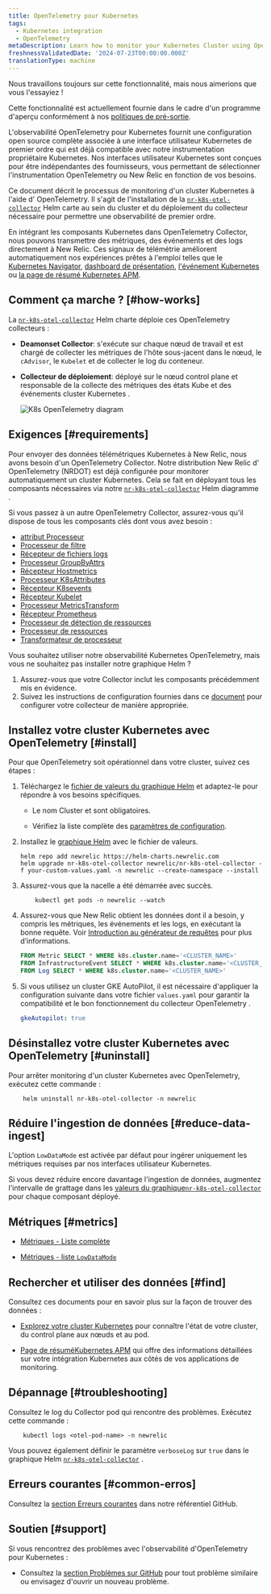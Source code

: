```yaml
---
title: OpenTelemetry pour Kubernetes
tags:
  - Kubernetes integration
  - OpenTelemetry
metaDescription: Learn how to monitor your Kubernetes Cluster using OpenTelemetry
freshnessValidatedDate: '2024-07-23T00:00:00.000Z'
translationType: machine
---
```


<Callout title="Aperçu">
  Nous travaillons toujours sur cette fonctionnalité, mais nous aimerions que vous l&apos;essayiez !

  Cette fonctionnalité est actuellement fournie dans le cadre d&apos;un programme d&apos;aperçu conformément à nos [politiques de pré-sortie](/docs/licenses/license-information/referenced-policies/new-relic-pre-release-policy).
</Callout>

L&apos;observabilité OpenTelemetry pour Kubernetes fournit une configuration open source complète associée à une interface utilisateur Kubernetes de premier ordre qui est déjà compatible avec notre instrumentation propriétaire Kubernetes. Nos interfaces utilisateur Kubernetes sont conçues pour être indépendantes des fournisseurs, vous permettant de sélectionner l&apos;instrumentation OpenTelemetry ou New Relic en fonction de vos besoins.

Ce document décrit le processus de monitoring d&apos;un cluster Kubernetes à l&apos;aide d&apos; OpenTelemetry. Il s&apos;agit de l&apos;installation de la [`nr-k8s-otel-collector`](https://github.com/newrelic/helm-charts/tree/master/charts/nr-k8s-otel-collector) Helm carte au sein du cluster et du déploiement du collecteur nécessaire pour permettre une observabilité de premier ordre.

En intégrant les composants Kubernetes dans OpenTelemetry Collector, nous pouvons transmettre des métriques, des événements et des logs directement à New Relic. Ces signaux de télémétrie améliorent automatiquement nos expériences prêtes à l&apos;emploi telles que le [Kubernetes Navigator](/docs/kubernetes-pixie/kubernetes-integration/understand-use-data/kubernetes-cluster-explorer/#navigator-preview), [dashboard de présentation](/docs/kubernetes-pixie/kubernetes-integration/understand-use-data/kubernetes-cluster-explorer/#cluster-overview-dashboard), [l&apos;événement Kubernetes ](/docs/kubernetes-pixie/kubernetes-integration/understand-use-data/kubernetes-cluster-explorer/#browse-your-kubernetes-events)ou [la page de résumé Kubernetes APM](/docs/apm/apm-ui-pages/monitoring/kubernetes-summary-page/).

## Comment ça marche ? [#how-works]

La [`nr-k8s-otel-collector`](https://github.com/newrelic/helm-charts/tree/master/charts/nr-k8s-otel-collector) Helm charte déploie ces OpenTelemetry collecteurs :

* **Deamonset Collector**: s&apos;exécute sur chaque nœud de travail et est chargé de collecter les métriques de l&apos;hôte sous-jacent dans le nœud, le `cAdvisor`, le `Kubelet` et de collecter le log du conteneur.

* **Collecteur de déploiement**: déployé sur le nœud control plane et responsable de la collecte des métriques des états Kube et des événements cluster Kubernetes .

  <img title="K8s OpenTelemetry diagram" alt="K8s OpenTelemetry diagram" src="/images/infrastructure_diagram_k8s-otel-stack.webp" />

## Exigences [#requirements]

Pour envoyer des données télémétriques Kubernetes à New Relic, nous avons besoin d&apos;un OpenTelemetry Collector. Notre distribution New Relic d&apos; OpenTelemetry (NRDOT) est déjà configurée pour monitorer automatiquement un cluster Kubernetes. Cela se fait en déployant tous les composants nécessaires via notre [`nr-k8s-otel-collector`](https://github.com/newrelic/helm-charts/tree/master/charts/nr-k8s-otel-collector) Helm diagramme .

Si vous passez à un autre OpenTelemetry Collector, assurez-vous qu&apos;il dispose de tous les composants clés dont vous avez besoin :

* [attribut Processeur](https://github.com/open-telemetry/opentelemetry-collector-contrib/tree/main/processor/attributesprocessor)
* [Processeur de filtre](https://github.com/open-telemetry/opentelemetry-collector-contrib/tree/main/processor/filterprocessor)
* [Récepteur de fichiers logs](https://github.com/open-telemetry/opentelemetry-collector-contrib/tree/main/receiver/filelogreceiver)
* [Processeur GroupByAttrs](https://github.com/open-telemetry/opentelemetry-collector-contrib/tree/main/processor/groupbyattrsprocessor)
* [Récepteur Hostmetrics](https://github.com/open-telemetry/opentelemetry-collector-contrib/tree/main/receiver/hostmetricsreceiver)
* [Processeur K8sAttributes](https://github.com/open-telemetry/opentelemetry-collector-contrib/tree/main/processor/k8sattributesprocessor)
* [Récepteur K8sevents](https://github.com/open-telemetry/opentelemetry-collector-contrib/tree/main/receiver/k8seventsreceiver)
* [Récepteur Kubelet](https://github.com/open-telemetry/opentelemetry-collector-contrib/tree/main/receiver/kubeletstatsreceiver)
* [Processeur MetricsTransform](https://github.com/open-telemetry/opentelemetry-collector-contrib/tree/main/processor/metricstransformprocessor)
* [Récepteur Prometheus](https://github.com/open-telemetry/opentelemetry-collector-contrib/tree/main/receiver/prometheusreceiver)
* [Processeur de détection de ressources](https://github.com/open-telemetry/opentelemetry-collector-contrib/tree/main/processor/resourcedetectionprocessor)
* [Processeur de ressources](https://github.com/open-telemetry/opentelemetry-collector-contrib/tree/main/processor/resourceprocessor)
* [Transformateur de processeur](https://github.com/open-telemetry/opentelemetry-collector-contrib/tree/main/processor/transformprocessor)

<Callout variant="tip">
  Vous souhaitez utiliser notre observabilité Kubernetes OpenTelemetry, mais vous ne souhaitez pas installer notre graphique Helm ?

  1. Assurez-vous que votre Collector inclut les composants précédemment mis en évidence.
  2. Suivez les instructions de configuration fournies dans ce [document](https://github.com/newrelic/helm-charts/blob/master/charts/nr-k8s-otel-collector/collector.md) pour configurer votre collecteur de manière appropriée.
</Callout>

## Installez votre cluster Kubernetes avec OpenTelemetry [#install]

Pour que OpenTelemetry soit opérationnel dans votre cluster, suivez ces étapes :

1. Téléchargez le [fichier de valeurs du graphique Helm](https://github.com/newrelic/helm-charts/tree/master/charts/nr-k8s-otel-collector/values.yaml#L20-L24) et adaptez-le pour répondre à vos besoins spécifiques.

   * Le nom Cluster et <InlinePopover type="licenseKey" />sont obligatoires.

   * Vérifiez la liste complète des [paramètres de configuration](https://github.com/newrelic/helm-charts/tree/master/charts/nr-k8s-otel-collector#values).

2. Installez le [graphique Helm](https://github.com/newrelic/helm-charts/tree/master/charts/nr-k8s-otel-collector) avec le fichier de valeurs.

   ```shell
   helm repo add newrelic https://helm-charts.newrelic.com
   helm upgrade nr-k8s-otel-collector newrelic/nr-k8s-otel-collector -f your-custom-values.yaml -n newrelic --create-namespace --install
   ```

3. Assurez-vous que la nacelle a été démarrée avec succès.

   ```shell
       kubectl get pods -n newrelic --watch
   ```

4. Assurez-vous que New Relic obtient les données dont il a besoin, y compris les métriques, les événements et les logs, en exécutant la bonne requête. Voir [Introduction au générateur de requêtes](/docs/query-your-data/explore-query-data/query-builder/introduction-query-builder/) pour plus d’informations.

   ```sql
   FROM Metric SELECT * WHERE k8s.cluster.name='<CLUSTER_NAME>'
   FROM InfrastructureEvent SELECT * WHERE k8s.cluster.name='<CLUSTER_NAME>'
   FROM Log SELECT * WHERE k8s.cluster.name='<CLUSTER_NAME>'
   ```

5. Si vous utilisez un cluster GKE AutoPilot, il est nécessaire d&apos;appliquer la configuration suivante dans votre fichier `values.yaml` pour garantir la compatibilité et le bon fonctionnement du collecteur OpenTelemetry .

   ```yaml
   gkeAutopilot: true
   ```

## Désinstallez votre cluster Kubernetes avec OpenTelemetry [#uninstall]

Pour arrêter monitoring d&apos;un cluster Kubernetes avec OpenTelemetry, exécutez cette commande :

```shell
    helm uninstall nr-k8s-otel-collector -n newrelic
```

## Réduire l&apos;ingestion de données [#reduce-data-ingest]

L&apos;option `LowDataMode` est activée par défaut pour ingérer uniquement les métriques requises par nos interfaces utilisateur Kubernetes.

Si vous devez réduire encore davantage l&apos;ingestion de données, augmentez l&apos;intervalle de grattage dans les [valeurs du graphique`nr-k8s-otel-collector` ](https://github.com/newrelic/helm-charts/tree/master/charts/nr-k8s-otel-collector#values)pour chaque composant déployé.

## Métriques [#metrics]

* [Métriques - Liste complète](https://github.com/newrelic/helm-charts/tree/master/charts/nr-k8s-otel-collector/docs/metrics-full.md)

* [Métriques - liste `LowDataMode`](https://github.com/newrelic/helm-charts/tree/master/charts/nr-k8s-otel-collector/docs/metrics-lowDataMode.md)

## Rechercher et utiliser des données [#find]

Consultez ces documents pour en savoir plus sur la façon de trouver des données :

* [Explorez votre cluster Kubernetes](/docs/kubernetes-pixie/kubernetes-integration/understand-use-data/kubernetes-cluster-explorer/) pour connaître l&apos;état de votre cluster, du control plane aux nœuds et au pod.

* [Page de résuméKubernetes APM](/docs/apm/apm-ui-pages/monitoring/kubernetes-summary-page/) qui offre des informations détaillées sur votre intégration Kubernetes aux côtés de vos applications de monitoring.

## Dépannage [#troubleshooting]

Consultez le log du Collector pod qui rencontre des problèmes. Exécutez cette commande :

```shell
    kubectl logs <otel-pod-name> -n newrelic
```

Vous pouvez également définir le paramètre `verboseLog` sur `true` dans le graphique Helm [`nr-k8s-otel-collector`](https://github.com/newrelic/helm-charts/tree/master/charts/nr-k8s-otel-collector#values) .

## Erreurs courantes [#common-erros]

Consultez la [section Erreurs courantes](https://github.com/newrelic/helm-charts/tree/master/charts/nr-k8s-otel-collector#common-errors) dans notre référentiel GitHub.

## Soutien [#support]

Si vous rencontrez des problèmes avec l&apos;observabilité d&apos;OpenTelemetry pour Kubernetes :

* Consultez la [section Problèmes sur GitHub](https://github.com/newrelic/helm-charts/issues) pour tout problème similaire ou envisagez d&apos;ouvrir un nouveau problème.

